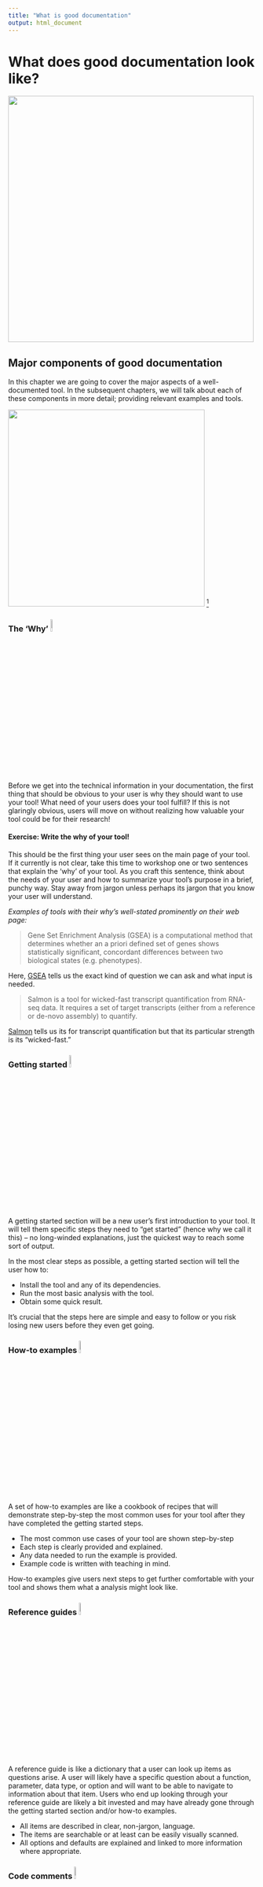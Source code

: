 ```yaml
---
title: "What is good documentation"
output: html_document
---
```


# What does good documentation look like?

<img src=https://docs.google.com/presentation/d/1cd434bkLer_CJ04GzpsZwzeEA9gjc5Ho6QimiHPbyEg/export/png?id=1cd434bkLer_CJ04GzpsZwzeEA9gjc5Ho6QimiHPbyEg&pageid=gd422c5de97_0_30 width=500 height=500 />

## Major components of good documentation

In this chapter we are going to cover the major aspects of a well-documented tool.
In the subsequent chapters, we will talk about each of these components in more detail; providing relevant examples and tools.

<img src=https://docs.google.com/presentation/d/1cd434bkLer_CJ04GzpsZwzeEA9gjc5Ho6QimiHPbyEg/export/png?id=1cd434bkLer_CJ04GzpsZwzeEA9gjc5Ho6QimiHPbyEg&pageid=gcd0e3791ab_0_23 width=400 height=400 />
^[For all cartoons:     
Avataars by https://getavataaars.com/.   
Icons by https://thenounproject.com/ License CC BY-NC-ND 2.0.     
Emojis by OpenMoji License: CC BY-SA 4.0.]

### The 'Why' <img src="resources/images/why.png" width="8%">

Before we get into the technical information in your documentation, the first thing that should be obvious to your user is why they should want to use your tool!
What need of your users does your tool fulfill?
If this is not glaringly obvious, users will move on without realizing how valuable your tool could be for their research!

#### Exercise: Write the why of your tool!

This should be the first thing your user sees on the main page of your tool.
If it currently is not clear, take this time to workshop one or two sentences that explain the 'why' of your tool.
As you craft this sentence, think about the needs of your user and how to summarize your tool's purpose in a brief, punchy way.
Stay away from jargon unless perhaps its jargon that you know your user will understand.

_Examples of tools with their why's well-stated prominently on their web page:_

> Gene Set Enrichment Analysis (GSEA) is a computational method that determines whether an a priori defined set of genes shows statistically significant, concordant differences between two biological states (e.g. phenotypes).

Here, [GSEA](http://www.gsea-msigdb.org/gsea/index.jsp) tells us the exact kind of question we can ask and what input is needed.

> Salmon is a tool for wicked-fast transcript quantification from RNA-seq data. It requires a set of target transcripts (either from a reference or de-novo assembly) to quantify.

[Salmon](https://salmon.readthedocs.io/en/latest/salmon.html#using-salmon) tells us its for transcript quantification but that its particular strength is its "wicked-fast."

### Getting started <img src="resources/images/getting-started.png" width="8%">

A getting started section will be a new user's first introduction to your tool.
It will tell them specific steps they need to "get started" (hence why we call it this) -- no long-winded explanations, just the quickest way to reach some sort of output.

In the most clear steps as possible, a getting started section will tell the user how to:     

- Install the tool and any of its dependencies.     
- Run the most basic analysis with the tool.  
- Obtain some quick result.  

It's crucial that the steps here are simple and easy to follow or you risk losing new users before they even get going.

### How-to examples <img src="resources/images/how-to.png" width="8%">

A set of how-to examples are like a cookbook of recipes that will demonstrate step-by-step the most common uses for your tool after they have completed the getting started steps.

- The most common use cases of your tool are shown step-by-step
- Each step is clearly provided and explained.   
- Any data needed to run the example is provided.  
- Example code is written with teaching in mind.

How-to examples give users next steps to get further comfortable with your tool and shows them what a analysis might look like.

### Reference guides <img src="resources/images/ref-guide.png" width="8%">

A reference guide is like a dictionary that a user can look up items as questions arise.
A user will likely have a specific question about a function, parameter, data type, or option and will want to be able to navigate to information about that item.
Users who end up looking through your reference guide are likely a bit invested and may have already gone through the getting started section and/or how-to examples.

- All items are described in clear, non-jargon, language.
- The items are searchable or at least can be easily visually scanned.    
- All options and defaults are explained and linked to more information where appropriate.  

### Code comments <img src="resources/images/comment.png" width="8%">

Comments in your source code are also a part of documentation -- and likely the first part of the documentation you worked on!
In most instances, if your tools is functioning fine, code will probably only be looked at by advanced and/or the most invested users.
But also recall that documentation is not only for your user but for future you and existing or potential collaborators.

### User feedback mechanism <img src="resources/images/user-feedback.png" width="8%">

Try as you might, you will not be able to predict every scenario that a user may engage with your tool.
Your user may encounter errors or quirks that you did not foresee but that would be helpful for you to know about.
Your documentation should direct your users where they should send any comments or concerns.
You should also make sure that this feedback method is something you can check up on and respond to regularly.
We'll also discuss how to conduct usability research to get the most informative feedback on your tool.

## The documentation templates for this course

We encourage you to create these pieces of documentation we will further discuss in the rest of this course!
We have template documentation you can use to use as a starting point.

TODO: Add links to those supp chapters.

If you are creating documentation to accompany a package you are submitting to [Bioconductor]() or [Galaxy](), we also have more specific templates and recommendations for those instances.  

### Well-documented checklist

[This document is a checklist](https://github.com/jhudsl/itcr-template-documentation/blob/master/docs/well_documented_checklist.md) that summarizes the major aspects that should be included in a tools' documentation.
We recommend using it to evaluate the documentation for an existing tool and identify any gaps you may need to address, or as a to-do list for creating new documentation that you can check off as you follow along with this course.

## Exercise: setting up our templates for your own use

There are two options we suggest for creating documentation as you follow along with this course.

**Option 1)** Use these template markdowns essentially as they are (after you fill them in) and add them to an existing repository.   
     _Pros_: Is easier and quicker.   
     _Cons_: Is not as user-friendly as option 2.   

**Option 2)** Clone a repository with these templates and set up a MkDocs github pages site. Slightly more work, but a very nice end result; [see demo here](https://jhudatascience.org/itcr-template-documentation/).    
     _Pros_: This format of documentation sites are easy to navigate and likely familiar to your user.     
     _Cons_: Will require you to use `mkdocs` package to get this set up.   

### Steps for Option 1) Adding completed template markdowns to an existing GitHub repository

- [Download the folder of templates using this link](https://github.com/jhudsl/itcr-template-documentation/tree/master/).
- Complete each markdown template, filling in the blanks as you go along with the course.
- File a pull request to your repository to add these files.
- (Optional but encouraged) [Publish your repository to Github Pages](https://guides.github.com/features/pages/).  

Here's what's in that folder:  
```
templates/
├── well_documented_checklist.md
├── getting_started_template.md
├── how_to_examples.md
├── reference_guide_template.md
├── bioconductor-guides/
│   ├── bioconductor_example_script.R
│   ├── bioconductor_vignette_template.Rmd
│   └── README.md
└── galaxy-guides/
```

### Steps for Option 2) Creating a MkDocs site with Github pages

- Go to our [template documentation repository](https://github.com/jhudsl/itcr-template-documentation).
- Click `Use this Template` to get started.
- Name your repository something that relates to your tool.  

_On your computer's command line_:

- [`git clone` your new repository](https://docs.github.com/en/github/creating-cloning-and-archiving-repositories/cloning-a-repository) you made from our template.   
- Navigate to your the root of your local version of this repository.   
- [Install mkdocs following their instructions.](https://www.mkdocs.org/#installation).  
- Run `mkdocs serve` to see a preview of your docs   
- Edit the template pages we've provided in the `docs/` folder.  
- As you make changes you can run `mkdocs build` and then `mkdocs serve` to see a preview.  
- When you are ready to publish your documentation to its own website, run [`mkdocs gh-deploy`](https://www.mkdocs.org/user-guide/deploying-your-docs/), it will return the web address of your new site -- go to that address and bask in the success of your newly made documentation!  

Now that we have a basic structure and plan for our documentation, let's discuss each each section of this documentation in more detail!
